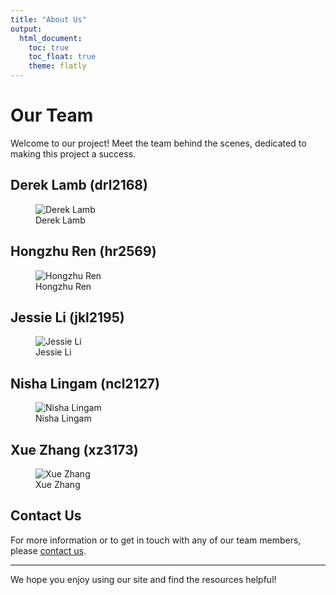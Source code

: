 ```yaml
---
title: "About Us"
output:
  html_document:
    toc: true
    toc_float: true
    theme: flatly
---
```


# Our Team

Welcome to our project! Meet the team behind the scenes, dedicated to making this project a success.

## Derek Lamb (drl2168)

![Derek Lamb]()

## Hongzhu Ren (hr2569)

![Hongzhu Ren](images/tony.jpg)

## Jessie Li (jkl2195) 

![Jessie Li]()

## Nisha Lingam (ncl2127) 

![Nisha Lingam]()

## Xue Zhang (xz3173)

![Xue Zhang](images/xz.jpg)


## Contact Us

For more information or to get in touch with any of our team members, please [contact us](contact.html).

---

We hope you enjoy using our site and find the resources helpful!